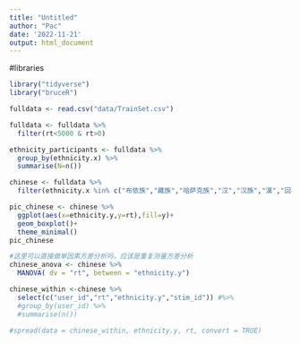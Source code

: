 ```yaml
---
title: "Untitled"
author: "Pac"
date: '2022-11-21'
output: html_document
---
```


#libraries
```r
library("tidyverse")
library("bruceR")
```


```r
fulldata <- read.csv("data/TrainSet.csv")
```

```r
fulldata <- fulldata %>% 
  filter(rt<5000 & rt>0)
```


```r
ethnicity_participants <- fulldata %>% 
  group_by(ethnicity.x) %>% 
  summarise(N=n())

chinese <- fulldata %>% 
  filter(ethnicity.x %in% c("布依族","藏族","哈萨克族","汉","汉族","漢","回","回族","傈僳族","满族","蒙古族","苗","畲族","土家族","壮"))#这里不能使用“==”的判别，
```


```r
pic_chinese <- chinese %>% 
  ggplot(aes(x=ethnicity.y,y=rt),fill=y)+
  geom_boxplot()+
  theme_minimal()
pic_chinese

#这里可以直接做单因素方差分析吗，应该是重复测量方差分析
chinese_anova <- chinese %>% 
  MANOVA( dv = "rt", between = "ethnicity.y")

```

```r
chinese_within <-chinese %>% 
  select(c("user_id","rt","ethnicity.y","stim_id")) #%>% 
  #group_by(user_id) %>% 
  #summarise(n())

#spread(data = chinese_within, ethnicity.y, rt, convert = TRUE)
```







